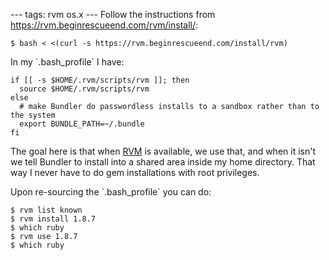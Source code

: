 ---
tags: rvm os.x
---
Follow the instructions from https://rvm.beginrescueend.com/rvm/install/:

<pre lang="shell">$ bash < <(curl -s https://rvm.beginrescueend.com/install/rvm)</pre>

In my `.bash_profile` I have:

<pre lang="bash">if [[ -s $HOME/.rvm/scripts/rvm ]]; then
  source $HOME/.rvm/scripts/rvm
else
  # make Bundler do passwordless installs to a sandbox rather than to the system
  export BUNDLE_PATH=~/.bundle
fi</pre>

The goal here is that when [[RVM]] is available, we use that, and when it isn't we tell Bundler to install into a shared area inside my home directory. That way I never have to do gem installations with root privileges.

Upon re-sourcing the `.bash_profile` you can do:

<pre lang="shell">$ rvm list known
$ rvm install 1.8.7
$ which ruby
$ rvm use 1.8.7
$ which ruby</pre>
